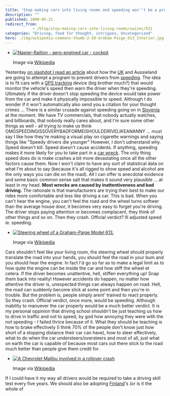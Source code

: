 ```yaml
---
title: 'Stop making cars into living rooms and speeding won''t be a problem!'
description: ""
published: 2009-05-21
redirect_from: 
            - /blog/stop-making-cars-into-living-rooms/swizec/521
categories: "Driving, food for thought, intrigues, Uncategorized"
hero: ./img/wikipedia-commons-thumb-2-20-Graham-Paige_613_Interior.jpg-300px-Graham-Paige_613_Interior.jpg
---
```

- [![Napier-Railton - aero-engined car - cockpit](http://upload.wikimedia.org/wikipedia/en/thumb/5/5a/Napier-Railton_cockpit.jpg/300px-Napier-Railton_cockpit.jpg "Napier-Railton - aero-engined car - cockpit")](http://en.wikipedia.org/wiki/Image:Napier-Railton_cockpit.jpg)

  Image via [Wikipedia](http://en.wikipedia.org/wiki/Image:Napier-Railton_cockpit.jpg)

Yesterday [on slashdot I read an article](http://news.slashdot.org/article.pl?sid=09/05/20/1317218&art_pos=23) about how the [UK](<http://maps.google.com/maps?ll=51.5,-0.116666666667&spn=10.0,10.0&q=51.5,-0.116666666667 (United%20Kingdom)&t=h> "United Kingdom") and Aussieland are going to attempt a program to prevent drivers from [speeding](http://en.wikipedia.org/wiki/Speed_limit "Speed limit"). The idea is to fit cars with a [GPS tracking](http://en.wikipedia.org/wiki/GPS_tracking "GPS tracking") device (big brother much?) that would monitor the vehicle's speed then warn the driver when they're speeding. Ultimately if the driver doesn't stop speeding the device would take power from the car and make it physically impossible to speed. Although I do wonder if it won't automatically also send you a citation for your thought crimes ... There is a similar crusade against speeding going on in [Slovenia](<http://maps.google.com/maps?ll=46.05,14.5&spn=10.0,10.0&q=46.05,14.5 (Slovenia)&t=h> "Slovenia") at the moment. We have TV commercials, that nobody actually watches, and billboards, that nobody really cares about, and I'm sure some other things as well - all trying to make us think OMGSPEEDINGISSOVERYBADFORMEISHOULDDRIVELIKEANANNY ... must say I like how they're making a visual play on cigarette warnings and saying things like "Speedy drivers die younger" However, I don't udnerstand why. Speed doesn't kill. Speed doesn't cause accidents. If anything, speeding makes it more likely for you to take part in a [car wreck](http://en.wikipedia.org/wiki/Car_accident "Car accident"). The only thing speed does do is make crashes a bit more devastating once all the other factors cause them. Now I won't claim to have any sort of statistical data on what I'm about to say (because it's all rigged to show speed and alcohol are the only ways you can die on the road). All I can offer is anecdotal evidence and some basic common sense salt that makes it sound very plausible ... at least in my head. **Most wrecks are caused by inattentiveness and bad driving.** The rationale is that manufacturers are trying their best to make our rides more comfortable and less like driving a car. This is bad. When you can't hear the engine, you can't feel the road and the wheel turns softwer than the average house door, it becomes very easy to forget you're driving. The driver stops paying attention or becomes complacent, they think of other things and so on. Then they crash. Official verdict? Ill adjusted speed ie. speeding.

- [![Steering wheel of a Graham-Paige Model 613.](./img/wikipedia-commons-thumb-2-20-Graham-Paige_613_Interior.jpg-300px-Graham-Paige_613_Interior.jpg "Steering wheel of a Graham-Paige Model 613.")](http://commons.wikipedia.org/wiki/Image:Graham-Paige_613_Interior.jpg)

  Image via [Wikipedia](http://commons.wikipedia.org/wiki/Image:Graham-Paige_613_Interior.jpg)

Cars shouldn't feel like your living room, the steering wheel should properly translate the road into your hands, you should feel the road in your bum and you should hear the engine. In fact I'd go so far as to make a legal limit as to how quite the engine can be inside the car and how stiff the wheel et cetera. If the driver becomes unattentive, hell, stiffen everything up! Snap them back into reality! However accidents do happen, no matter how attentive the driver is, unexpected things can always happen on road. Hell, the road can suddenly become slick at some point and then you're in trouble. But the problem is, people simply arent' trained to react properly. So they crash. Official verdict, once more, would be speeding. Although inability to manuever the car properly would be a much better verdict. It is my personal oppinion that driving school shouldn't be just teaching us how to drive in traffic and not to speed, by god how annoying they were with the not speeding - I failed thrice because of it. What they should be teaching is how to brake effectively (I think 70% of the people don't know just how short of a stopping distance their car can have), how to steer effectively, what to do when the car understeers/oversteers and most of all, just what on earth the car is capable of because most cars out there stick to the road much better than people give them credit for.

- [![A Chevrolet Malibu involved in a rollover crash](http://upload.wikimedia.org/wikipedia/en/thumb/4/4a/Malibucrash.JPG/300px-Malibucrash.JPG "A Chevrolet Malibu involved in a rollover crash")](http://en.wikipedia.org/wiki/Image:Malibucrash.JPG)

  Image via [Wikipedia](http://en.wikipedia.org/wiki/Image:Malibucrash.JPG)

If I could have it my way all drivers would be required to take a driving skill test every five years. We should also be adopting [Finland](<http://maps.google.com/maps?ll=60.1666666667,24.9333333333&spn=10.0,10.0&q=60.1666666667,24.9333333333 (Finland)&t=h> "Finland")'s (or is it the whole of